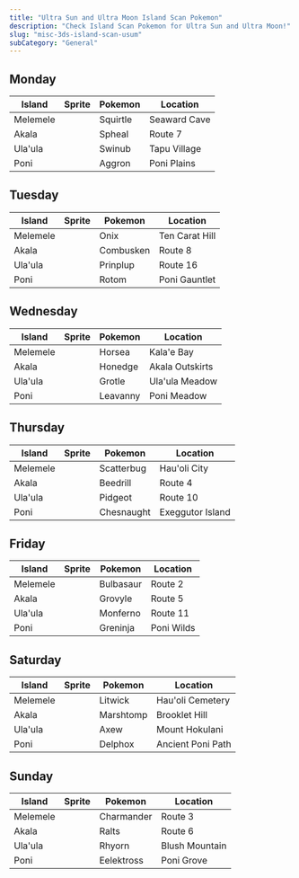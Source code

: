 ```yaml
---
title: "Ultra Sun and Ultra Moon Island Scan Pokemon"
description: "Check Island Scan Pokemon for Ultra Sun and Ultra Moon!"
slug: "misc-3ds-island-scan-usum"
subCategory: "General"
---
```


## Monday

| Island   | Sprite                         | Pokemon  | Location     |
| -------- | ------------------------------ | -------- | ------------ |
| Melemele | <PixelImage name='Squirtle' /> | Squirtle | Seaward Cave |
| Akala    | <PixelImage name='Spheal' />   | Spheal   | Route 7      |
| Ula'ula  | <PixelImage name='Swinub' />   | Swinub   | Tapu Village |
| Poni     | <PixelImage name='Aggron' />   | Aggron   | Poni Plains  |

## Tuesday

| Island   | Sprite                          | Pokemon   | Location       |
| -------- | ------------------------------- | --------- | -------------- |
| Melemele | <PixelImage name='Onix' />      | Onix      | Ten Carat Hill |
| Akala    | <PixelImage name='Combusken' /> | Combusken | Route 8        |
| Ula'ula  | <PixelImage name='Prinplup' />  | Prinplup  | Route 16       |
| Poni     | <PixelImage name='Rotom' />     | Rotom     | Poni Gauntlet  |

## Wednesday

| Island   | Sprite                         | Pokemon  | Location        |
| -------- | ------------------------------ | -------- | --------------- |
| Melemele | <PixelImage name='Horsea' />   | Horsea   | Kala'e Bay      |
| Akala    | <PixelImage name='Honedge' />  | Honedge  | Akala Outskirts |
| Ula'ula  | <PixelImage name='Grotle' />   | Grotle   | Ula'ula Meadow  |
| Poni     | <PixelImage name='Leavanny' /> | Leavanny | Poni Meadow     |

## Thursday

| Island   | Sprite                           | Pokemon    | Location         |
| -------- | -------------------------------- | ---------- | ---------------- |
| Melemele | <PixelImage name='Scatterbug' /> | Scatterbug | Hau'oli City     |
| Akala    | <PixelImage name='Beedrill' />   | Beedrill   | Route 4          |
| Ula'ula  | <PixelImage name='Pidgeot' />    | Pidgeot    | Route 10         |
| Poni     | <PixelImage name='Chesnaught' /> | Chesnaught | Exeggutor Island |

## Friday

| Island   | Sprite                          | Pokemon   | Location   |
| -------- | ------------------------------- | --------- | ---------- |
| Melemele | <PixelImage name='Bulbasaur' /> | Bulbasaur | Route 2    |
| Akala    | <PixelImage name='Grovyle' />   | Grovyle   | Route 5    |
| Ula'ula  | <PixelImage name='Monferno' />  | Monferno  | Route 11   |
| Poni     | <PixelImage name='Greninja' />  | Greninja  | Poni Wilds |

## Saturday

| Island   | Sprite                          | Pokemon   | Location          |
| -------- | ------------------------------- | --------- | ----------------- |
| Melemele | <PixelImage name='Litwick' />   | Litwick   | Hau'oli Cemetery  |
| Akala    | <PixelImage name='Marshtomp' /> | Marshtomp | Brooklet Hill     |
| Ula'ula  | <PixelImage name='Axew' />      | Axew      | Mount Hokulani    |
| Poni     | <PixelImage name='Delphox' />   | Delphox   | Ancient Poni Path |

## Sunday

| Island   | Sprite                           | Pokemon    | Location       |
| -------- | -------------------------------- | ---------- | -------------- |
| Melemele | <PixelImage name='Charmander' /> | Charmander | Route 3        |
| Akala    | <PixelImage name='Ralts' />      | Ralts      | Route 6        |
| Ula'ula  | <PixelImage name='Rhyorn' />     | Rhyorn     | Blush Mountain |
| Poni     | <PixelImage name='Eelektross' /> | Eelektross | Poni Grove     |
